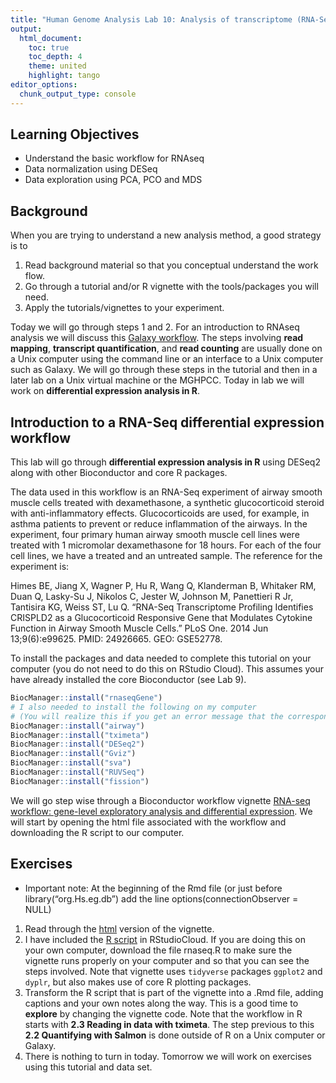 ```yaml
---
title: "Human Genome Analysis Lab 10: Analysis of transcriptome (RNA-Seq) data"
output:
  html_document:
    toc: true
    toc_depth: 4
    theme: united
    highlight: tango
editor_options: 
  chunk_output_type: console
---
```


## Learning Objectives

* Understand the basic workflow for RNAseq
* Data normalization using DESeq
* Data exploration using PCA, PCO and MDS

## Background

When you are trying to understand a new analysis method, a good strategy is to 

1. Read background material so that you conceptual understand the work flow.
2. Go through a tutorial and/or R vignette with the tools/packages you will need.
3. Apply the tutorials/vignettes to your experiment.

Today we will go through steps 1 and 2. For an introduction to RNAseq analysis we will discuss this [Galaxy workflow](https://training.galaxyproject.org/training-material/topics/transcriptomics/tutorials/rb-rnaseq/tutorial.html). The steps involving __read mapping__, __transcript quantification__, and __read counting__ are usually done on a Unix computer using the command line or an interface to a Unix computer such as Galaxy. We will go through these steps in the tutorial and then in a later lab on a Unix virtual machine or the MGHPCC. Today in lab we will work on __differential expression analysis in R__. 


## Introduction to a RNA-Seq differential expression workflow

This lab will go through __differential expression analysis in R__ using DESeq2 along with other Bioconductor and core R packages. 

The data used in this workflow is an RNA-Seq experiment of airway smooth muscle cells treated with dexamethasone, a synthetic glucocorticoid steroid with anti-inflammatory effects. Glucocorticoids are used, for example, in asthma patients to prevent or reduce inflammation of the airways. In the experiment, four primary human airway smooth muscle cell lines were treated with 1 micromolar dexamethasone for 18 hours. For each of the four cell lines, we have a treated and an untreated sample. The reference for the experiment is:

Himes BE, Jiang X, Wagner P, Hu R, Wang Q, Klanderman B, Whitaker RM, Duan Q, Lasky-Su J, Nikolos C, Jester W, Johnson M, Panettieri R Jr, Tantisira KG, Weiss ST, Lu Q. "RNA-Seq Transcriptome Profiling Identifies CRISPLD2 as a Glucocorticoid Responsive Gene that Modulates Cytokine Function in Airway Smooth Muscle Cells." PLoS One. 2014 Jun 13;9(6):e99625. PMID: 24926665. GEO: GSE52778.

To install the packages and data needed to complete this tutorial on your computer (you do not need to do this on RStudio Cloud). This assumes your have already installed the core Bioconductor (see Lab 9).

```r
BiocManager::install("rnaseqGene")
# I also needed to install the following on my computer 
# (You will realize this if you get an error message that the corresponding library will not load)
BiocManager::install("airway")
BiocManager::install("tximeta")
BiocManager::install("DESeq2")
BiocManager::install("Gviz")
BiocManager::install("sva")
BiocManager::install("RUVSeq")
BiocManager::install("fission")
```

We will go step wise through a Bioconductor workflow vignette [RNA-seq workflow: gene-level exploratory analysis and differential expression](https://master.bioconductor.org/packages/release/workflows/html/rnaseqGene.html). We will start by opening the html file associated with the workflow and downloading the R script to our computer. 

## Exercises

* Important note: At the beginning of the Rmd file (or just before library("org.Hs.eg.db") add the line options(connectionObserver = NULL) 

1. Read through the [html](https://master.bioconductor.org/packages/release/workflows/vignettes/rnaseqGene/inst/doc/rnaseqGene.html) version of the vignette.
2. I have included the [R script](https://master.bioconductor.org/packages/release/workflows/html/rnaseqGene.html) in RStudioCloud. If you are doing this on your own computer, download the file rnaseq.R to make sure the vignette runs properly on your computer and so that you can see the steps involved. Note that vignette uses `tidyverse` packages `ggplot2` and `dyplr`, but also makes use of core R plotting packages. 
3. Transform the R script that is part of the vignette into a .Rmd file, adding captions and your own notes along the way. This is a good time to __explore__ by changing the vignette code. Note that the workflow in R starts with __2.3 Reading in data with tximeta__. The step previous to this __2.2 Quantifying with Salmon__ is done outside of R on a Unix computer or Galaxy.
4. There is nothing to turn in today. Tomorrow we will work on exercises using this tutorial and data set.